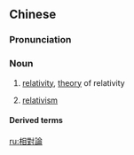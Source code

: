 {{also|相对论}}
==Chinese==
{{zh-forms|s=相对论|type=21}}

===Pronunciation===
{{zh-pron
|m=xiāngduìlùn
|c=soeng1 deoi3 leon6,soeng1 deoi3 leon6-2
|cat=n
}}

===Noun===
{{zh-noun}}

# {{lb|zh|physics}} [[relativity]], [[theory]] of relativity
# {{lb|zh|philosophy}} [[relativism]]

====Derived terms====
{{zh-der|廣義相對論|狹義相對論}}

[[ru:相對論]]